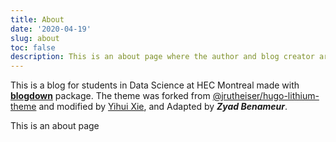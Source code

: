 ```yaml
---
title: About
date: '2020-04-19'
slug: about
toc: false
description: This is an about page where the author and blog creator are credited, as well as explaining the purpose of the blog. 
---
```


This is a blog for students in Data Science at HEC Montreal made with [**blogdown**](https://github.com/rstudio/blogdown) package. The theme was forked from [@jrutheiser/hugo-lithium-theme](https://github.com/jrutheiser/hugo-lithium-theme) and modified by [Yihui Xie](https://github.com/yihui/hugo-lithium), and Adapted by _**Zyad Benameur**_.

This is an about page